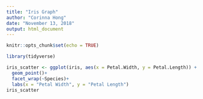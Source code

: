 ```yaml
---
title: "Iris Graph"
author: "Corinna Hong"
date: "November 13, 2018"
output: html_document
---
```


```r
knitr::opts_chunk$set(echo = TRUE)
```

```r

library(tidyverse)

```


```r

iris_scatter <- ggplot(iris, aes(x = Petal.Width, y = Petal.Length)) +
  geom_point()+
  facet_wrap(~Species)+
  labs(x = "Petal Width", y = "Petal Length")
iris_scatter

```

